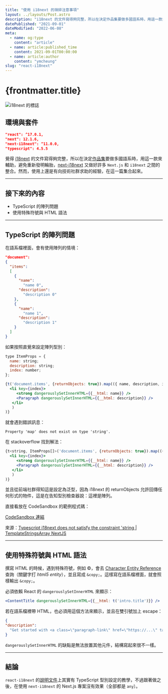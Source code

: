 ```yaml
---
title: "使用 i18next 的瑣碎注意事項"
layout: ../layouts/Post.astro
description: "i18next 的文件寫得夠完整，所以在決定作品集要做多國語系時，用這一款來輔助。這篇文章記錄文件裡找不到，只好從 Issue 和 stackoverflow 翻找的問題解方。"
datePublished: "2021-09-01"
dateModified: "2022-06-08"
meta:
  - name: og:type
    content: "article"
  - name: article:published_time
    content: 2021-09-01T00:00:00
  - name: article:author
    content: "ymcheung"
slug: "react-i18next"
---
```

# {frontmatter.title}

![i18next 的標誌](/images/react-i18next/sticker.svg)

## 環境與套件

```json
"react": ^17.0.1,
"next": 12.1.6,
"next-i18next": ^11.0.0,
"typescript": 4.5.5
```

覺得 [i18next](https://www.i18next.com) 的文件寫得夠完整，所以在決定[作品集](https://ymcheung.tw)要做多國語系時，用這一款來輔助，避免重新發明輪胎，[next-i18next](https://github.com/isaachinman/next-i18next) 又做好許多 `Next.js` 和 `i18next` 之間的整合。然而，使用上還是有向技術社群求助的經驗，在這一篇集合起來。

---

## 接下來的內容

- TypeScript 的陣列問題
- 使用特殊符號與 HTML 語法

---

## TypeScript 的陣列問題

在語系檔裡面，會有使用陣列的情境：

```json
"document":
{
  "items":
  [
    {
      "name":
        "name 0",
      "description":
        "description 0"
    },
    {
      "name":
        "name 1",
      "description":
        "description 1"
    }
  ]
}
```

如果按照直覺來設定陣列型別：

```jsx
type ItemProps = {
  name: string;
  description: string;
  index: number;
};

{t('document.items', {returnObjects: true}).map(({ name, description, index }: ItemProps) => (
  <li key={index}>
     <strong dangerouslySetInnerHTML={{__html: name}} />
     <Paragraph dangerouslySetInnerHTML={{__html: description}} />
   </li>
   )
)}
```

就會遇到錯誤訊息：
```text
Property 'map' does not exist on type 'string'.
```

在 stackoverflow 找到解法：
```jsx
{t<string, ItemProps[]>('document.items', {returnObjects: true}).map(({ name, description, index }) => (
  <li key={index}>
     <strong dangerouslySetInnerHTML={{__html: name}} />
     <Paragraph dangerouslySetInnerHTML={{__html: description}} />
   </li>
   )
)}
```

並且從前端社群得知這是設定為泛型，因為 i18next 的 returnObjects 允許回傳任何形式的物件，這是在告知型別檢查器說：這裡是陣列。

直接看放在 CodeSandbox 的範例程式碼：

[CodeSandbox 連結](https://codesandbox.io/s/react-i18next-typescript-array-example-5xdzk?file=/README.md)

來源：[Typescript i18next does not satisfy the constraint 'string | TemplateStringsArray NextJS](https://stackoverflow.com/questions/69225989/typescript-i18next-does-not-satisfy-the-constraint-string-templatestringsarra)

---

## 使用特殊符號與 HTML 語法

撰寫 HTML 的時候，遇到特殊符號，例如 &copy;，會去 [Character Entity Reference](https://dev.w3.org/html5/html-author/charref) 查詢（關鍵字打 _html5 entity_），並且寫成 `&copy;`。這樣寫在語系檔裡面，就會照樣輸出 `&copy;`。

必須依賴 React 的 `dangerouslySetInnerHTML` 來顯示：

```jsx
<ContentTitle dangerouslySetInnerHTML={{__html: t('intro.title')}} />
```

若在語系檔裡帶 HTML，也必須用這個方法來顯示，並且在雙引號加上 escape：

```json
{
"description":
  "Get started with <a class=\"paragraph-link\" href=\"https://...\" target=\"_blank\" rel=\"noopener\">Onboarding</a>."
}
```

`dangerouslySetInnerHTML` 的缺點是無法放置其他元件，結構寫起來很不一樣。

---

## 結論

`react-i18next` 的[說明文件](https://react.i18next.com/latest/typescript)上其實有 TypeScript 型別設定的教學，不過跟著做之後，在使用 `next-i18next` 的 Next.js 專案沒有效果（全部都是 `any`）。
